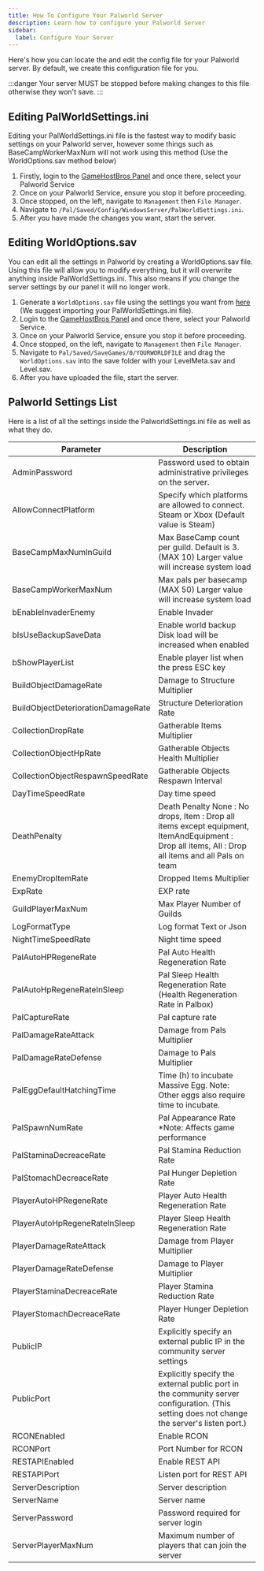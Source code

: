 ```yaml
---
title: How To Configure Your Palworld Server
description: Learn how to configure your Palworld Server 
sidebar:
  label: Configure Your Server
---
```


Here's how you can locate the and edit the config file for your Palworld server. By default, we create this configuration file for you.

:::danger
Your server MUST be stopped before making changes to this file otherwise they won't save.
:::

## Editing PalWorldSettings.ini
Editing your PalWorldSettings.ini file is the fastest way to modify basic settings on your Palworld server, however some things such as BaseCampWorkerMaxNum will not work using this method (Use the WorldOptions.sav method below)

1. Firstly, login to the [GameHostBros Panel](https://panel.gamehostbros.com/) and once there, select your Palworld Service
2. Once on your Palworld Service, ensure you stop it before proceeding.
3. Once stopped, on the left, navigate to `Management` then `File Manager`.
4. Navigate to `/Pal/Saved/Config/WindowsServer/PalWorldSettings.ini`.
5. After you have made the changes you want, start the server. 

## Editing WorldOptions.sav
You can edit all the settings in Palworld by creating a WorldOptions.sav file. Using this file will allow you to modify everything, but it will overwrite anything inside PalWorldSettings.ini. This also means if you change the server settings by our panel it will no longer work.

1. Generate a `WorldOptions.sav` file using the settings you want from [here](https://palworldoptions.com/) (We suggest importing your PalWorldSettings.ini file).
2. Login to the [GameHostBros Panel](https://panel.gamehostbros.com/) and once there, select your Palworld Service.
3. Once on your Palworld Service, ensure you stop it before proceeding.
4. Once stopped, on the left, navigate to `Management` then `File Manager`.
5. Navigate to `Pal/Saved/SaveGames/0/YOURWORLDFILE` and drag the `WorldOptions.sav` into the save folder with your LevelMeta.sav and Level.sav.
6. After you have uploaded the file, start the server. 

## Palworld Settings List
Here is a list of all the settings inside the PalworldSettings.ini file as well as what they do.

| Parameter                          | Description                                                                                                                                         |
|------------------------------------|-----------------------------------------------------------------------------------------------------------------------------------------------------|
| AdminPassword                      | Password used to obtain administrative privileges on the server.                                                                                     |
| AllowConnectPlatform               | Specify which platforms are allowed to connect. Steam or Xbox (Default value is Steam)                                                              |
| BaseCampMaxNumInGuild              | Max BaseCamp count per guild. Default is 3. (MAX 10) Larger value will increase system load                                                         |
| BaseCampWorkerMaxNum               | Max pals per basecamp (MAX 50) Larger value will increase system load                                                                               |
| bEnableInvaderEnemy                | Enable Invader                                                                                                                                      |
| bIsUseBackupSaveData               | Enable world backup Disk load will be increased when enabled                                                                                        |
| bShowPlayerList                    | Enable player list when the press ESC key                                                                                                           |
| BuildObjectDamageRate              | Damage to Structure Multiplier                                                                                                                      |
| BuildObjectDeteriorationDamageRate | Structure Deterioration Rate                                                                                                                        |
| CollectionDropRate                 | Gatherable Items Multiplier                                                                                                                         |
| CollectionObjectHpRate             | Gatherable Objects Health Multiplier                                                                                                                |
| CollectionObjectRespawnSpeedRate   | Gatherable Objects Respawn Interval                                                                                                                 |
| DayTimeSpeedRate                   | Day time speed                                                                                                                                      |
| DeathPenalty                       | Death Penalty None : No drops, Item : Drop all items except equipment, ItemAndEquipment : Drop all items, All : Drop all items and all Pals on team |
| EnemyDropItemRate                  | Dropped Items Multiplier                                                                                                                            |
| ExpRate                            | EXP rate                                                                                                                                           |
| GuildPlayerMaxNum                  | Max Player Number of Guilds                                                                                                                         |
| LogFormatType                      | Log format Text or Json                                                                                                                             |
| NightTimeSpeedRate                 | Night time speed                                                                                                                                    |
| PalAutoHPRegeneRate                | Pal Auto Health Regeneration Rate                                                                                                                   |
| PalAutoHpRegeneRateInSleep         | Pal Sleep Health Regeneration Rate (Health Regeneration Rate in Palbox)                                                                             |
| PalCaptureRate                     | Pal capture rate                                                                                                                                    |
| PalDamageRateAttack                | Damage from Pals Multiplier                                                                                                                         |
| PalDamageRateDefense               | Damage to Pals Multiplier                                                                                                                           |
| PalEggDefaultHatchingTime          | Time (h) to incubate Massive Egg. Note: Other eggs also require time to incubate.                                                                   |
| PalSpawnNumRate                    | Pal Appearance Rate *Note: Affects game performance                                                                                                 |
| PalStaminaDecreaceRate             | Pal Stamina Reduction Rate                                                                                                                          |
| PalStomachDecreaceRate             | Pal Hunger Depletion Rate                                                                                                                           |
| PlayerAutoHPRegeneRate             | Player Auto Health Regeneration Rate                                                                                                                |
| PlayerAutoHpRegeneRateInSleep      | Player Sleep Health Regeneration Rate                                                                                                               |
| PlayerDamageRateAttack             | Damage from Player Multiplier                                                                                                                       |
| PlayerDamageRateDefense            | Damage to Player Multiplier                                                                                                                         |
| PlayerStaminaDecreaceRate          | Player Stamina Reduction Rate                                                                                                                       |
| PlayerStomachDecreaceRate          | Player Hunger Depletion Rate                                                                                                                        |
| PublicIP                           | Explicitly specify an external public IP in the community server settings                                                                           |
| PublicPort                         | Explicitly specify the external public port in the community server configuration. (This setting does not change the server's listen port.)        |
| RCONEnabled                        | Enable RCON                                                                                                                                         |
| RCONPort                           | Port Number for RCON                                                                                                                                |
| RESTAPIEnabled                     | Enable REST API                                                                                                                                     |
| RESTAPIPort                        | Listen port for REST API                                                                                                                            |
| ServerDescription                  | Server description                                                                                                                                  |
| ServerName                         | Server name                                                                                                                                         |
| ServerPassword                     | Password required for server login                                                                                                                  |
| ServerPlayerMaxNum                 | Maximum number of players that can join the server                                                                                                  |
